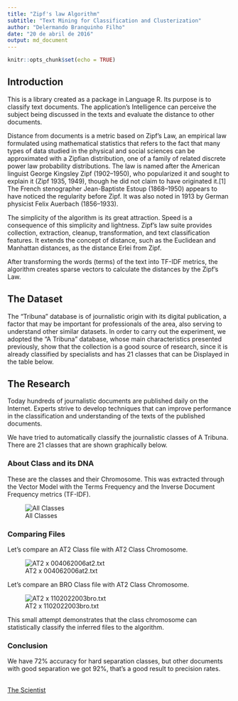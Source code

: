 ```yaml
---
title: "Zipf's law Algorithm"
subtitle: "Text Mining for Classification and Clusterization"
author: "Delermando Branquinho Filho"
date: "20 de abril de 2016"
output: md_document
---
```


```r
knitr::opts_chunk$set(echo = TRUE)
```

## Introduction

This is a library created as a package in Language R. Its purpose is to classify text documents. The application's Intelligence can perceive the subject being discussed in the texts and evaluate the distance to other documents.

Distance from documents is a metric based on Zipf's Law, an empirical law formulated using mathematical statistics that refers to the fact that many types of data studied in the physical and social sciences can be approximated with a Zipfian distribution, one of a family of related discrete power law probability distributions. The law is named after the American linguist George Kingsley Zipf (1902–1950), who popularized it and sought to explain it (Zipf 1935, 1949), though he did not claim to have originated it.[1] The French stenographer Jean-Baptiste Estoup (1868–1950) appears to have noticed the regularity before Zipf. It was also noted in 1913 by German physicist Felix Auerbach (1856–1933).

The simplicity of the algorithm is its great attraction. Speed is a consequence of this simplicity and lightness. Zipf's law suite provides collection, extraction, cleanup, transformation, and text classification features. It extends the concept of distance, such as the Euclidean and Manhattan distances, as the distance Erlei from Zipf.

After transforming the words (terms) of the text into TF-IDF metrics, the algorithm creates sparse vectors to calculate the distances by the Zipf's Law.

## The Dataset

The "Tribuna" database is of journalistic origin with its digital publication, a factor that may be important for professionals of the area, also serving to understand other similar datasets. In order to carry out the experiment, we adopted the "A Tribuna" database, whose main characteristics presented previously, show that the collection is a good source of research, since it is already classified by specialists and has 21 classes that can be Displayed in the table below.

## The Research

Today hundreds of journalistic documents are published daily on the Internet. Experts strive to develop techniques that can improve performance in the classification and understanding of the texts of the published documents.

We have tried to automatically classify the journalistic classes of A Tribuna. There are 21 classes that are shown graphically below.

### About Class and its DNA 

These are the classes and their Chromosome. This was extracted through the Vector Model with the Terms Frequency and the Inverse Document Frequency metrics (TF-IDF).

![All Classes](images/PlotClassAll.png)

### Comparing Files

Let's compare an AT2 Class file with AT2 Class Chromosome.

![AT2 x 004062006at2.txt ](images/classat2Fileat2.png)

Let's compare an BRO Class file with AT2 Class Chromosome.

![AT2 x 1102022003bro.txt ](images/bro.png)

This small attempt demonstrates that the class chromosome can statistically classify the inferred files to the algorithm.


### Conclusion

We have 72% accuracy for hard separation classes, but other documents with good separation we got 92%, that's a good result to precision rates.

<BR>
[The Scientist](http://www.thescientist.com.br)
<BR><BR>




